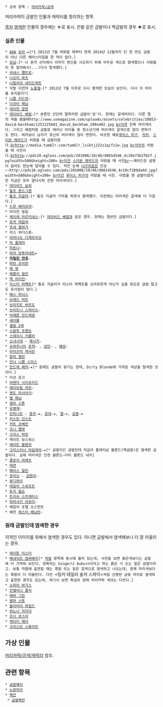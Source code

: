  * 상위 항목 : [[머리카락/금색]]

머리카락이 금발인 인물과 캐릭터를 정리하는 항목

[[목차]]
[[염색]]한 인물의 경우에는 ☆로 표시.
은발 같은 금발이나 백금발의 경우 ★로 표시.

=== 실존 인물 ===
 * [[AOA]] [[초아]]☆★[*1 2012년 7월 데뷔할 때부터 현재 2014년 12월까지 단 한 번도 금발이 아닌 다른 헤어스타일을 한 적이 없다.]
 * [[강남(엠아이비)|강남]]☆[* 나 혼자 산다에서 이미지 변신을 시도하기 위해 어두운 색으로 염색했으나 사람들이 못 알아봐서(...)다시 탈색했다.]
 * [[귀네스 팰트로]]☆
 * [[나오미 와츠]]
 * [[나탈리아 네이드하트]]
 * 삭발 이전의 [[노홍철]]☆[* 2012년 7월 이후로 다시 염색한 모습이 보인다. 다시 이 머리를 유지할지?]
 * [[니콜 키드먼]]☆
 * [[다코타 패닝]]
 * [[데이먼 알반]]
 * [[데이비드 베컴]]☆[* 본론만 간단히 말하자면 금발이'었'다. 현재는 갈색머리다. 다른 털의 색을 봤을때http://www.usmagazine.com/uploads/assets/celebrities/10853-david-beckham/1251225681_david_beckham_290x402.jpg [[br]]이게 진짜 머리색이다. 그리고 베컴처럼 금발로 태어난 아이들 중 청소년기에 머리색이 갈색으로 많이 변하기도 한다. 여자보다 남자가 유난히 머리색이 많이 변한다. 비슷한 예로[[루이스 피구]], [[카카]], [[스티븐 제라드]]가 어렸을 때 금발이였다.[[br]]http://media.tumblr.com/tumblr_lsiktj222s1qifz2w.jpg [[br]][[카카]]의 어렸을 때 사진이다.[[br]]http://pds18.egloos.com/pds/201006/10/46/d0014546_4c10e73b2f62f.jpg?width=500&height=200= [[br]]이건 [[스티븐 제라드]]의 어렸을 때 사진[[br]]~~제라드란 설명이 없어도 한눈에 알아볼 수 있다. 처진 눈에 [[너구리]]같은 인상~~http://pds18.egloos.com/pds/201006/10/46/d0014546_4c10cf289da4d.jpg?width=500&height=200= [[br]]이건 [[루이스 피구]]의 어렸을 때 사진. 어렸을 땐 금발이였지만 지금은 모두 알다시피 진한 머리색이다.]
 * [[데이비드 보위]]
 * [[돌프 룬드그렌]]
 * [[돌프 지글러]]☆[* 돌프 지글러 기믹을 하면서 염색했다. 이전에는 머리색은 갈색에 더 가깝다.] 
 * [[드루 배리모어]]☆
 * 라이언 필립
 * [[레이레 마르티네스]]☆[* [[데이비드 베컴]]과 같은 경우. 현재는 절반만 금발이다.]
 * [[로저 테일러]]
 * [[르네 젤위거]]
 * 리스 위더스푼☆
 * [[리어나도 디캐프리오]] 
 * [[릭 플레어]]
 * [[마돈나]]☆ 
 * [[마리 앙투아네트]]★
 * '''[[마릴린 먼로]]'''☆
 * [[마틴 프리먼]]
 * [[매 영]]
 * [[매콜리 컬킨]]
 * [[맥 라이언]]☆
 * [[미스터 퍼펙트]][* 돌프 지글러가 미스터 퍼펙트를 오마쥬한게 아닌가 싶을 정도로 금발 말고도 유사점이 많다.]
 * [[베스 피닉스]]
 * [[브래드 피트]]
 * [[브리지트 바르도]]
 * [[브리트니 스피어스]]☆
 * [[비에른 안드레센]]
 * [[세이블]]
 * [[셀림 2세]]
 * [[스칼릿 조핸슨]]
 * [[스테이시 키블러]]
 * [[소녀시대]] - [[제시카]]☆
 * [[슈퍼주니어]] [[은혁]]☆ , [[성민]]☆ , [[예성]]☆
 * [[아라곤의 캐서린]]
 * [[알피 앨런]]
 * [[안나 니콜 스미스]]
 * [[안드레 페직]]☆★[* 원래도 금발이 맞기는 한데, Dirty Blonde에 가까운 색상을 탈색한 것이다.]
 * 이선 호크
 * [[어맨다 사이프리드]]
 * [[에이브릴 라빈]]☆
 * [[엔도 마사아키]]☆
 * [[엘 패닝]]
 * [[엠마 스톤]] 
 * [[유병재]]☆
 * [[인피니트]] - [[장동우|동우]]☆★, [[호야(인피니트)|호야]]☆★, [[L(인피니트)|엘]]☆★, [[성종(인피니트)|성종]]☆★
 * [[커스틴 던스트]]
 * [[커트 코베인]]
 * [[코니 탤벗]]
 * [[크리스 마틴]]
 * 케이트 보스워스
 * [[케이트 블랜칫]]
 * [[크리스티나 아길레라]]☆★[* 금발이긴 금발인데 지금의 플레티넘 블론드(백금발)은 염색한 금발이다. 실제 머리색은 진한 블론드~더티 블론드 내지]
 * [[클로이 머레츠]]
 * [[태연]]
 * [[패리스 힐턴]]
 * [[포미닛]] - [[김현아]]☆
 * [[퓨디파이]]
 * [[테일러 스위프트]]
 * [[토리 윌슨]]
 * [[트리쉬 스트래터스]]
 * [[하마사키 아유미]]☆
 * 헤일리 조엘 오스먼트
 * 예전 [[체스터 베닝턴]]☆ 

=== 원래 금발인데 염색한 경우 ===
지적인 이미지를 위해서 염색한 경우도 있다. 아니면 금발에서 염색해보니 더 잘 어울리는 경우.

 * [[레이튼 미스터]]
 * [[베네딕트 컴버배치]][* [[머리카락/빨간색|적발]] 항목에 동시에 올라 있는데, 사진을 보면 붉은색보다는 금발에 더 가까워 보인다. 정확히는 Ginger나 Auburn이라고 하는 붉은 기 도는 짙은 금발이라고. 보통 작품에 출연할 때는 흑발 또는 짙은 갈색으로 염색하고 나오는데, 원래 머리색보다는 흑발이 더 어울린다. 다만 <팅커 테일러 솔저 스파이>처럼 선명한 금빛 머리로 염색하고 출현한 경우도 있는데, 여기서 보면 확실히 원래 머리카락 색과는 다르다.]
 * [[소피아 바가스]]
 * [[안젤리나 졸리]]
 * [[에바 그린]]
 * [[엠마 스톤]]
 * [[올리비아 와일드]]
 * [[위노나 라이더]]
 * [[조디 포스터]]
 * [[케이티 페리]]
 * [[크리스틴 스튜어트]]

== 가상 인물 == 
[[머리카락/금색/캐릭터]] 참조.
== 관련 항목 ==
 * [[금발페치]]
 * [[노랑머리]]
 * [[벽안]]
  * [[금발벽안]]
